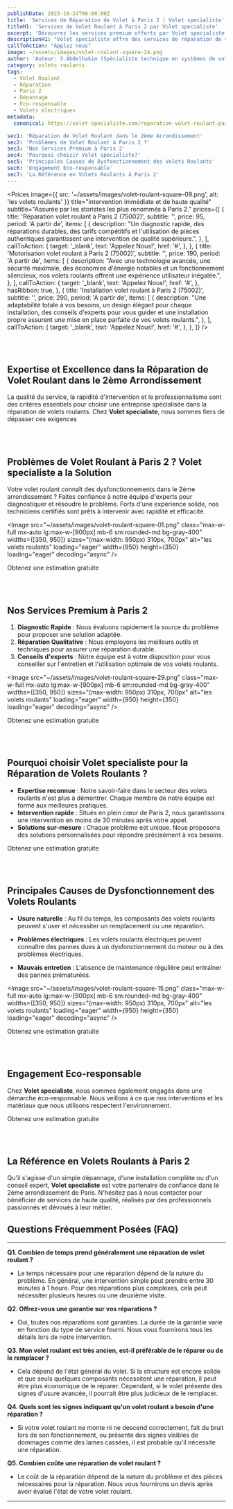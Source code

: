 ```yaml
---
publishDate: 2023-10-24T00:00:00Z
title: 'Services de Réparation de Volet à Paris 2 | Volet specialiste'
titleH1: 'Services de Volet Roulant à Paris 2 par Volet specialiste'
excerpt: 'Découvrez les services premium offerts par Volet specialiste pour la réparation de volets roulants à Paris 2. Expertise, rapidité et professionnalisme garantis.'
descriptionH1: "Volet specialiste offre des services de réparation de volets roulants à Paris 2. Mettant l'accent sur la qualité, la rapidité et le professionnalisme, cette entreprise se distingue par son expertise dans le domaine. Que vous ayez un problème mineur ou majeur, Volet specialiste garantit une intervention efficace et adaptée à vos besoins."
callToAction: "Applez nous"
image: ~/assets/images/volet-roulant-square-24.png
author: 'Auteur: S.Abdelhakim (Spécialiste technique en systèmes de volets roulants)'
category: volets roulants
tags:
  - Volet Roulant
  - Réparation
  - Paris 2
  - Dépannage
  - Eco-responsable
  - Volets électriques
metadata:
  canonical: https://volet-specialiste.com/reparation-volet-roulant-paris-2

sec1: 'Réparation de Volet Roulant dans le 2ème Arrondissement'
sec2: 'Problèmes de Volet Roulant à Paris 2 ?'
sec3: 'Nos Services Premium à Paris 2'
sec4: 'Pourquoi choisir Volet specialiste?'
sec5: 'Principales Causes de Dysfonctionnement des Volets Roulants'
sec6: 'Engagement Eco-responsable'
sec7: 'La Référence en Volets Roulants à Paris 2'
---
```



<Prices
  image={{ src: '~/assets/images/volet-roulant-square-09.png', alt: 'les volets roulants' }}
  title="intervention immédiate et de haute qualité"
  subtitle="Assurée par les storistes les plus renommés à Paris 2."
  prices={[
    {
      title: 'Réparation volet roulant à Paris 2 (75002)',
      subtitle: '',
      price: 95,
      period: 'A partir de',
      items: [
        {
          description:
            "Un diagnostic rapide, des réparations durables, des tarifs compétitifs et l'utilisation de pièces authentiques garantissent une intervention de qualité supérieure.",
        },
      ],   
      callToAction: {
        target: '_blank',
        text: 'Appelez Nous!',
        href: '#',
      },
    },
    {
      title: 'Motorisation volet roulant à Paris 2 (75002)',
      subtitle: '',
      price: 190,
      period: 'A partir de',
      items: [
        {
          description:
            "Avec une technologie avancée, une sécurité maximale, des économies d'énergie notables et un fonctionnement silencieux, nos volets roulants offrent une expérience utilisateur inégalée.",
        },
      ],
      callToAction: {
        target: '_blank',
        text: 'Appelez Nous!',
        href: '#',
      },
      hasRibbon: true,
    },
    {
      title: 'Installation volet roulant à Paris 2 (75002)',
      subtitle: '',
      price:  290,
      period: 'A partir de',
      items: [
        {
          description:
            "Une adaptabilité totale à vos besoins, un design élégant pour chaque installation, des conseils d'experts pour vous guider et une installation propre assurent une mise en place parfaite de vos volets roulants.",
        },
      ],
      callToAction: {
        target: '_blank',
        text: 'Appelez Nous!',
        href: '#',
      },
    },
  ]}
/>

<a id="section1"></a>
<br />
<br />

## **Expertise et Excellence dans la Réparation de Volet Roulant dans le 2ème Arrondissement**

La qualité du service, la rapidité d'intervention et le professionnalisme sont des critères essentiels pour choisir une entreprise spécialisée dans la réparation de volets roulants. Chez **Volet specialiste**, nous sommes fiers de dépasser ces exigences

<a id="section2"></a>
<br />
<br />

## **Problèmes de Volet Roulant à Paris 2 ? Volet specialiste a la Solution**

Votre volet roulant connaît des dysfonctionnements dans le 2ème arrondissement ? Faites confiance à notre équipe d'experts pour diagnostiquer et résoudre le problème. Forts d'une expérience solide, nos techniciens certifiés sont prêts à intervenir avec rapidité et efficacité.

<Image
  src="~/assets/images/volet-roulant-square-01.png"
  class="max-w-full mx-auto lg:max-w-[900px] mb-6 sm:rounded-md bg-gray-400"
  widths={[350, 950]}
  sizes="(max-width: 950px) 310px, 700px"
  alt="les volets roulants"
  loading="eager"
  width={950}
  height={350}
  loading="eager"
  decoding="async"
/>

<div class="md:hidden">
  <TelMob
    callToAction={{
      text: 'Appelez Nous',
      href: 'tel:01 85 49 07 07',
    }}
  >
    <Fragment slot="title">Obtenez une estimation gratuite</Fragment>
  </TelMob>
</div>

<a id="section3"></a>
<br />
<br />

## **Nos Services Premium à Paris 2**

1. **Diagnostic Rapide** : Nous évaluons rapidement la source du problème pour proposer une solution adaptée.
2. **Réparation Qualitative** : Nous employons les meilleurs outils et techniques pour assurer une réparation durable.
3. **Conseils d'experts** : Notre équipe est à votre disposition pour vous conseiller sur l'entretien et l'utilisation optimale de vos volets roulants.

<Image
  src="~/assets/images/volet-roulant-square-29.png"
  class="max-w-full mx-auto lg:max-w-[900px] mb-6 sm:rounded-md bg-gray-400"
  widths={[350, 950]}
  sizes="(max-width: 950px) 310px, 700px"
  alt="les volets roulants"
  loading="eager"
  width={950}
  height={350}
  loading="eager"
  decoding="async"
/>

<div class="md:hidden">
  <TelMob
    callToAction={{
      text: 'Appelez Nous',
      href: 'tel:01 85 49 07 07',
    }}
  >
    <Fragment slot="title">Obtenez une estimation gratuite</Fragment>
  </TelMob>
</div>

<a id="section4"></a>
<br />
<br />

## **Pourquoi choisir Volet specialiste pour la Réparation de Volets Roulants ?**

- **Expertise reconnue** : Notre savoir-faire dans le secteur des volets roulants n'est plus à démontrer. Chaque membre de notre équipe est formé aux meilleures pratiques.
- **Intervention rapide** : Situés en plein cœur de Paris 2, nous garantissons une intervention en moins de 30 minutes après votre appel.
- **Solutions sur-mesure** : Chaque problème est unique. Nous proposons des solutions personnalisées pour répondre précisément à vos besoins.

<div class="md:hidden">
  <TelMob
    callToAction={{
      text: 'Appelez Nous',
      href: 'tel:01 85 49 07 07',
    }}
  >
    <Fragment slot="title">Obtenez une estimation gratuite</Fragment>
  </TelMob>
</div>

<a id="section5"></a>
<br />
<br />

## **Principales Causes de Dysfonctionnement des Volets Roulants**

- **Usure naturelle** : Au fil du temps, les composants des volets roulants peuvent s'user et nécessiter un remplacement ou une réparation.

- **Problèmes électriques** : Les volets roulants électriques peuvent connaître des pannes dues à un dysfonctionnement du moteur ou à des problèmes électriques.

- **Mauvais entretien** : L'absence de maintenance régulière peut entraîner des pannes prématurées.

<Image
  src="~/assets/images/volet-roulant-square-15.png"
  class="max-w-full mx-auto lg:max-w-[900px] mb-6 sm:rounded-md bg-gray-400"
  widths={[350, 950]}
  sizes="(max-width: 950px) 310px, 700px"
  alt="les volets roulants"
  loading="eager"
  width={950}
  height={350}
  loading="eager"
  decoding="async"
/>

<div class="md:hidden">
  <TelMob
    callToAction={{
      text: 'Appelez Nous',
      href: 'tel:01 85 49 07 07',
    }}
  >
    <Fragment slot="title">Obtenez une estimation gratuite</Fragment>
  </TelMob>
</div>

<a id="section6"></a>
<br />
<br />

## **Engagement Eco-responsable**

Chez **Volet specialiste**, nous sommes également engagés dans une démarche éco-responsable. Nous veillons à ce que nos interventions et les matériaux que nous utilisons respectent l'environnement.

<div class="md:hidden">
  <TelMob
    callToAction={{
      text: 'Appelez Nous',
      href: 'tel:01 85 49 07 07',
    }}
  >
    <Fragment slot="title">Obtenez une estimation gratuite</Fragment>
  </TelMob>
</div>

<a id="section7"></a>
<br />
<br />

## **La Référence en Volets Roulants à Paris 2**

Qu'il s'agisse d'un simple dépannage, d'une installation complète ou d'un conseil expert, **Volet specialiste** est votre partenaire de confiance dans le 2ème arrondissement de Paris. N'hésitez pas à nous contacter pour bénéficier de services de haute qualité, réalisés par des professionnels passionnés et dévoués à leur métier.

## Questions Fréquemment Posées (FAQ)

---

**Q1. Combien de temps prend généralement une réparation de volet roulant ?**

- Le temps nécessaire pour une réparation dépend de la nature du problème. En général, une intervention simple peut prendre entre 30 minutes à 1 heure. Pour des réparations plus complexes, cela peut nécessiter plusieurs heures ou une deuxième visite.

**Q2. Offrez-vous une garantie sur vos réparations ?**

- Oui, toutes nos réparations sont garanties. La durée de la garantie varie en fonction du type de service fourni. Nous vous fournirons tous les détails lors de notre intervention.

**Q3. Mon volet roulant est très ancien, est-il préférable de le réparer ou de le remplacer ?**

- Cela dépend de l'état général du volet. Si la structure est encore solide et que seuls quelques composants nécessitent une réparation, il peut être plus économique de le réparer. Cependant, si le volet présente des signes d'usure avancée, il pourrait être plus judicieux de le remplacer.

**Q4. Quels sont les signes indiquant qu'un volet roulant a besoin d'une réparation ?**

- Si votre volet roulant ne monte ni ne descend correctement, fait du bruit lors de son fonctionnement, ou présente des signes visibles de dommages comme des lames cassées, il est probable qu'il nécessite une réparation.

**Q5. Combien coûte une réparation de volet roulant ?**

- Le coût de la réparation dépend de la nature du problème et des pièces nécessaires pour la réparation. Nous vous fournirons un devis après avoir évalué l'état de votre volet roulant.

---
